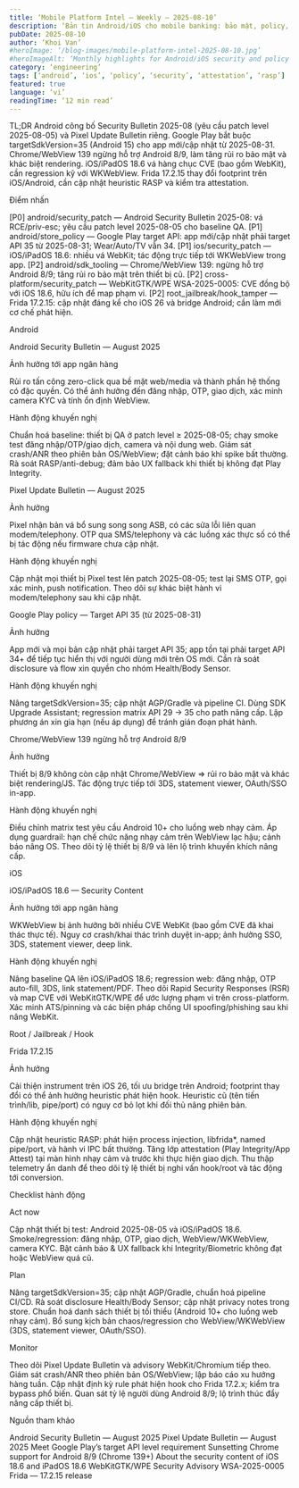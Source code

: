 ```yaml
---
title: ‘Mobile Platform Intel — Weekly — 2025-08-10’
description: ‘Bản tin Android/iOS cho mobile banking: bảo mật, policy, attestation, WebView; kèm checklist hành động chi tiết.’
pubDate: 2025-08-10
author: ‘Khoi Van’
#heroImage: ‘/blog-images/mobile-platform-intel-2025-08-10.jpg’
#heroImageAlt: ‘Monthly highlights for Android/iOS security and policy’
category: ‘engineering’
tags: [‘android’, ‘ios’, ‘policy’, ‘security’, ‘attestation’, ‘rasp’]
featured: true
language: ‘vi’
readingTime: ‘12 min read’
---
```


TL;DR
Android công bố Security Bulletin 2025-08 (yêu cầu patch level 2025-08-05) và Pixel Update Bulletin riêng. Google Play bắt buộc targetSdkVersion=35 (Android 15) cho app mới/cập nhật từ 2025-08-31. Chrome/WebView 139 ngừng hỗ trợ Android 8/9, làm tăng rủi ro bảo mật và khác biệt rendering. iOS/iPadOS 18.6 vá hàng chục CVE (bao gồm WebKit), cần regression kỹ với WKWebView. Frida 17.2.15 thay đổi footprint trên iOS/Android, cần cập nhật heuristic RASP và kiểm tra attestation.





Điểm nhấn





[P0] android/security_patch — Android Security Bulletin 2025-08: vá RCE/priv-esc; yêu cầu patch level 2025-08-05 cho baseline QA.
[P1] android/store_policy — Google Play target API: app mới/cập nhật phải target API 35 từ 2025-08-31; Wear/Auto/TV vẫn 34.
[P1] ios/security_patch — iOS/iPadOS 18.6: nhiều vá WebKit; tác động trực tiếp tới WKWebView trong app.
[P2] android/sdk_tooling — Chrome/WebView 139: ngừng hỗ trợ Android 8/9; tăng rủi ro bảo mật trên thiết bị cũ.
[P2] cross-platform/security_patch — WebKitGTK/WPE WSA-2025-0005: CVE đồng bộ với iOS 18.6, hữu ích để map phạm vi.
[P2] root_jailbreak/hook_tamper — Frida 17.2.15: cập nhật đáng kể cho iOS 26 và bridge Android; cần làm mới cơ chế phát hiện.










Android







Android Security Bulletin — August 2025





Ảnh hưởng tới app ngân hàng



Rủi ro tấn công zero-click qua bề mặt web/media và thành phần hệ thống có đặc quyền.
Có thể ảnh hưởng đến đăng nhập, OTP, giao dịch, xác minh camera KYC và tính ổn định WebView.




Hành động khuyến nghị



Chuẩn hoá baseline: thiết bị QA ở patch level ≥ 2025-08-05; chạy smoke test đăng nhập/OTP/giao dịch, camera và nội dung web.
Giám sát crash/ANR theo phiên bản OS/WebView; đặt cảnh báo khi spike bất thường.
Rà soát RASP/anti-debug; đảm bảo UX fallback khi thiết bị không đạt Play Integrity.






Pixel Update Bulletin — August 2025





Ảnh hưởng



Pixel nhận bản vá bổ sung song song ASB, có các sửa lỗi liên quan modem/telephony.
OTP qua SMS/telephony và các luồng xác thực số có thể bị tác động nếu firmware chưa cập nhật.




Hành động khuyến nghị



Cập nhật mọi thiết bị Pixel test lên patch 2025-08-05; test lại SMS OTP, gọi xác minh, push notification.
Theo dõi sự khác biệt hành vi modem/telephony sau khi cập nhật.






Google Play policy — Target API 35 (từ 2025-08-31)





Ảnh hưởng



App mới và mọi bản cập nhật phải target API 35; app tồn tại phải target API 34+ để tiếp tục hiển thị với người dùng mới trên OS mới.
Cần rà soát disclosure và flow xin quyền cho nhóm Health/Body Sensor.




Hành động khuyến nghị



Nâng targetSdkVersion=35; cập nhật AGP/Gradle và pipeline CI.
Dùng SDK Upgrade Assistant; regression matrix API 29 → 35 cho path nâng cấp.
Lập phương án xin gia hạn (nếu áp dụng) để tránh gián đoạn phát hành.






Chrome/WebView 139 ngừng hỗ trợ Android 8/9





Ảnh hưởng



Thiết bị 8/9 không còn cập nhật Chrome/WebView ⇒ rủi ro bảo mật và khác biệt rendering/JS.
Tác động trực tiếp tới 3DS, statement viewer, OAuth/SSO in-app.




Hành động khuyến nghị



Điều chỉnh matrix test yêu cầu Android 10+ cho luồng web nhạy cảm.
Áp dụng guardrail: hạn chế chức năng nhạy cảm trên WebView lạc hậu; cảnh báo nâng OS.
Theo dõi tỷ lệ thiết bị 8/9 và lên lộ trình khuyến khích nâng cấp.










iOS







iOS/iPadOS 18.6 — Security Content





Ảnh hưởng tới app ngân hàng



WKWebView bị ảnh hưởng bởi nhiều CVE WebKit (bao gồm CVE đã khai thác thực tế).
Nguy cơ crash/khai thác trình duyệt in-app; ảnh hưởng SSO, 3DS, statement viewer, deep link.




Hành động khuyến nghị



Nâng baseline QA lên iOS/iPadOS 18.6; regression web: đăng nhập, OTP auto-fill, 3DS, link statement/PDF.
Theo dõi Rapid Security Responses (RSR) và map CVE với WebKitGTK/WPE để ước lượng phạm vi trên cross-platform.
Xác minh ATS/pinning và các biện pháp chống UI spoofing/phishing sau khi nâng WebKit.










Root / Jailbreak / Hook







Frida 17.2.15





Ảnh hưởng



Cải thiện instrument trên iOS 26, tối ưu bridge trên Android; footprint thay đổi có thể ảnh hưởng heuristic phát hiện hook.
Heuristic cũ (tên tiến trình/lib, pipe/port) có nguy cơ bỏ lọt khi đối thủ nâng phiên bản.




Hành động khuyến nghị



Cập nhật heuristic RASP: phát hiện process injection, libfrida*, named pipe/port, và hành vi IPC bất thường.
Tăng lớp attestation (Play Integrity/App Attest) tại màn hình nhạy cảm và trước khi thực hiện giao dịch.
Thu thập telemetry ẩn danh để theo dõi tỷ lệ thiết bị nghi vấn hook/root và tác động tới conversion.










Checklist hành động







Act now





Cập nhật thiết bị test: Android 2025-08-05 và iOS/iPadOS 18.6.
Smoke/regression: đăng nhập, OTP, giao dịch, WebView/WKWebView, camera KYC.
Bật cảnh báo & UX fallback khi Integrity/Biometric không đạt hoặc WebView quá cũ.






Plan





Nâng targetSdkVersion=35; cập nhật AGP/Gradle, chuẩn hoá pipeline CI/CD.
Rà soát disclosure Health/Body Sensor; cập nhật privacy notes trong store.
Chuẩn hoá danh sách thiết bị tối thiểu (Android 10+ cho luồng web nhạy cảm).
Bổ sung kịch bản chaos/regression cho WebView/WKWebView (3DS, statement viewer, OAuth/SSO).






Monitor





Theo dõi Pixel Update Bulletin và advisory WebKit/Chromium tiếp theo.
Giám sát crash/ANR theo phiên bản OS/WebView; lập báo cáo xu hướng hàng tuần.
Cập nhật định kỳ rule phát hiện hook cho Frida 17.2.x; kiểm tra bypass phổ biến.
Quan sát tỷ lệ người dùng Android 8/9; lộ trình thúc đẩy nâng cấp thiết bị.










Nguồn tham khảo





Android Security Bulletin — August 2025
Pixel Update Bulletin — August 2025
Meet Google Play’s target API level requirement
Sunsetting Chrome support for Android 8/9 (Chrome 139+)
About the security content of iOS 18.6 and iPadOS 18.6
WebKitGTK/WPE Security Advisory WSA-2025-0005
Frida — 17.2.15 release